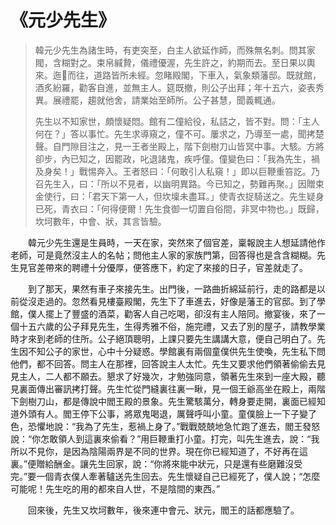 # 《元少先生》

> 韓元少先生為諸生時，有吏突至，白主人欲延作師，而殊無名刺。問其家閥，含糊對之。束帛緘贄，儀禮優渥，先生許之，約期而去。至日果以輿來。迤而往，道路皆所未經。忽睹殿閣，下車入，氣象類藩邸。既就館，酒炙紛羅，勸客自進，並無主人。筵既撤，則公子出拜；年十五六，姿表秀異。展禮罷，趨就他舍，請業始至師所。公子甚慧，聞義輒通。
>
> 先生以不知家世，頗懷疑悶。館有二僮給役，私詰之，皆不對。問：「主人何在？」答以事忙。先生求導窺之，僮不可。屢求之，乃導至一處，聞拷楚聲。自門隙目注之，見一王者坐殿上，階下劍樹刀山皆冥中事。大駭。方將卻步，內已知之，因罷政，叱退諸鬼，疾呼僮。僮變色曰：「我為先生，禍及身矣！」戰惕奔入。王者怒曰：「何敢引人私窺！」即以巨鞭重笞訖。乃召先生入，曰：「所以不見者，以幽明異路。今已知之，勢難再聚。」因贈束金使行，曰：「君天下第一人，但坎壈未盡耳。」使青衣捉騎送之。先生疑身已死，青衣曰：「何得便爾！先生食御一切置自俗間，非冥中物也。」既歸，坎坷數年，中會、狀，其言皆驗。

&emsp;&emsp;韓元少先生還是生員時，一天在家，突然來了個官差，稟報說主人想延請他作老師，可是竟然沒主人的名帖；問他主人家的家族門第，回答得也是含含糊糊。先生見官差帶來的聘禮十分優厚，便答應下，約定了來接的日子，官差就走了。

&emsp;&emsp;到了那天，果然有車子來接先生。出門後，一路曲折綿延前行，走的路都是以前從沒走過的。忽然看見樓臺殿閣，先生下了車進去，好像是藩王的官邸。到了學館，僕人擺上了豐盛的酒菜，勸客人自己吃喝，卻沒有主人陪同。撤宴後，來了一個十五六歲的公子拜見先生，生得秀雅不俗，施完禮，又去了別的屋子，請教學業時才來到老師的住所。公子絕頂聰明，上課只要先生講講大意，便自己明白了。先生因不知公子的家世，心中十分疑惑。學館裏有兩個童僕供先生使喚，先生私下問他們，都不回答。問主人在那裡，回答說主人太忙。先生又要求他們領著偷偷去見見主人，二人都不願去。懇求了好幾次，才勉強同意，領著先生來到一座大殿，聽見裏面傳出審訊拷打聲。先生忙從門縫裏往裏一瞅，見一個王爺高坐在殿上，兩階下劍樹刀山，都是傳說中閻王殿的景象。先生驚駭萬分，轉身要走開，裏面已經知道外頭有人。閻王停下公事，將眾鬼喝退，厲聲呼叫小童。童僕臉上一下子變了色，恐懼地說：“我為了先生，惹禍上身了。”戰戰兢兢地急忙跑了進去，閻王發怒說：“你怎敢領人到這裏來偷看？”用巨鞭重打小童。打完，叫先生進去，說：“我所以不見你，是因為陰陽兩界是不同的世界。現在你已經知道了，不好再在這裏。”便贈給酬金。讓先生回家，說：“你將來能中狀元，只是還有些磨難沒受完。”要一個青衣僕人牽著驢送先生回去。先生懷疑自己已經死了，僕人說；“怎麼可能呢！先生吃的用的都來自人世，不是陰間的東西。”

&emsp;&emsp;回來後，先生又坎坷數年，後來連中會元、狀元，閻王的話都應驗了。

